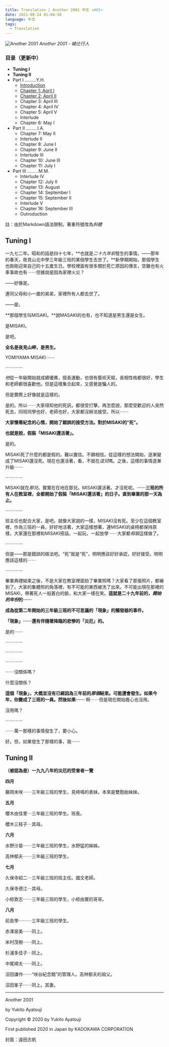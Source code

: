 ```yaml
---
title: Translation | Another 2001 中文 <#01>
date: 2021-08-24 01:04:50
language: 中文
tags:
  - Translation
---
```


![Another 2001](https://lh3.googleusercontent.com/pw/ABLVV86h-pLePpCZpqMPdhJNEcZjwL-s5h8lsHZDyj_LaImWTi3DPFh6ZNsmH6NV5wEEqai2OKGEdXi2nhxfluaj9o913kyfYKn5pazvGsf2kHxAOJnCd9Q=w2400)
_Another 2001 - 綾辻行人_

### 目录（更新中）

- **Tuning I**
- **Tuning II**
- Part I ………Y.H.
  - [Introduction](https://www.yuan-cong.com/the-colorado-lounge/another-2021-p2/)
  - [Chapter 1: April I](https://www.yuan-cong.com/the-colorado-lounge/another-2021-p3/)
  - [Chapter 2: April II](https://www.yuan-cong.com/the-colorado-lounge/another-2021-p4/)
  - Chapter 3: April III
  - Chapter 4: April IV
  - Chapter 5: April V
  - Interlude
  - Chapter 6: May I
- Part II ………I.A.
  - Chapter 7: May II
  - Interlude II
  - Chapter 8: June I
  - Chapter 9: June II
  - Interlude III
  - Chapter 10: June III
  - Chapter 11: July I
- Part III ………M.M.
  - Interlude IV
  - Chapter 12: July II
  - Chapter 13: August
  - Chapter 14: September I
  - Chapter 15: September II
  - Interlude V
  - Chapter 16: September III
  - Outroduction

註：由於Markdown語法限制，著重符號改為*斜體*

## Tuning I

一九七二年。昭和的話是四十七年，**也就是*二十九年前*發生的事情。——那年的春天，夜見山北中學三年級三班的某個學生去世了。**新學期開始，那個學生也剛剛迎來自己的十五歲生日。學校裡面有很多關於死亡原因的傳言，空難也有火車事故也有⋯⋯但據說是因為家裡火災？

——好像是。

連同父母和小一歲的弟弟，家裡所有人都去世了。

——是。

**那個學生叫MISAKI。**說MASAKI的也有，也不知道是男生還是女生。

是MISAKI。

是吧。

**全名是夜見山岬，是男生。**

YOMIYAMA MISAKI⋯⋯

⋯⋯⋯⋯

*他*從一年級開始就成績優異，擅長運動，也很有藝術天賦，長相性格都很好，學生和老師都很喜歡他。但是這樣集合起來，又感覺是騙人的。

但是實際上好像就是這樣的。

是的。所以⋯⋯大家得知他的死訊，都很受打擊。再怎麼說，那麼受歡迎的人突然死去，同班同學也好，老師也好，大家都沒辦法接受。所以⋯⋯

**大家懷著紀念的心情，開始了錯誤的接受方法。對於MISAKI的“死”。**

**也就是說，假裝「MISAKI還活著」。**

是的。

MISAKI死了什麼的都是假的。難以置信。不願相信。從這樣的想法開始，逐漸變成了MISAKI還沒死。現在也還活著，看，不就在*這兒*嗎。之後，這樣的事情逐漸升級⋯⋯

⋯⋯⋯⋯

MISAKI就在*那兒*。實實在在地在那兒。MISAKI還活著。才沒死呢。**⋯⋯三班的所有人在教室裡，全都開始了假裝「MISAKI還活著」的日子。直到畢業的那一天為止。**

⋯⋯⋯⋯

班主任也配合大家，是吧。就像大家說的一樣，MISAKI沒有死。至少在這個教室裡，作為三班的一員，好好地活著，大家這樣想著，連MISAKI的桌椅都保持原樣，大家還在那裡和MISAKI搭話，一起玩，一起放學⋯⋯大家都*假裝*這樣做了。

⋯⋯⋯⋯

但是——那是錯誤的做法吧。“死”就是“死”，明明應該好好承認，好好接受。明明應該這樣的⋯⋯

⋯⋯⋯⋯

畢業典禮結束之後，不是大家在教室裡面拍了畢業照嗎？大家看了那張照片，都嚇到了。大家的集體照的角落裡，有不可能的東西被洗了出來。不可能出現在那裡的MISAKI，帶著死人一般蒼白的臉，和大家一樣在笑。**這就是二十九年前的，*開始的年份*的⋯⋯**

**成為從第二年開始的三年級三班的不可思議的「現象」的觸發器的事件。**

**「現象」⋯⋯還有伴隨著降臨的悲慘的「災厄」的。**

是的⋯⋯

⋯⋯⋯⋯

⋯⋯⋯⋯

⋯⋯⋯⋯

⋯⋯沒關係嗎？

什麼沒關係？

**這個「現象」，大概並沒有已經因為三年前的*那個*結束。可能還會發生。如果今年，你變成了三班的一員。然後如果⋯⋯**
啊⋯⋯但是現在開始擔心也沒用。

沒用嗎？

⋯⋯⋯⋯

⋯⋯萬一那樣的事情發生了，要小心。

好。但，如果發生了那樣的事，我⋯⋯

## Tuning II

**（被認為是）一九九八年的災厄的受害者一覽**

**四月**

藤岡未咲⋯⋯三年級三班的學生，見崎鳴的表妹。本來是雙胞胎妹妹。

**五月**

櫻木由佳里⋯三年級三班的學生。班長。

櫻木三枝子⋯其母。

**六月**

水野沙苗⋯⋯三年級三班的學生，水野猛的姊姊。

高林郁夫⋯⋯三年級三班的學生。

**七月**

久保寺紹二⋯三年級三班的班主任。國文老師。

久保寺德江⋯其母。

小椋敦志⋯⋯三年級三班的學生，小椋由實的哥哥。

**八月**

前島學⋯⋯⋯三年級三班的學生。

赤澤泉美⋯⋯同上。

米村茂樹⋯⋯同上。

杉浦多佳子⋯同上。

中尾順太⋯⋯同上。

沼田謙作⋯⋯“咲谷紀念館”的管理人。高林郁夫的祖父。

沼田峯子⋯⋯同上。其妻。

---

Another 2001

by Yukito Ayatsuji

Copyright © 2020 by Yukito Ayatsuji

First published 2020 in Japan by KADOKAWA CORPORATION

封面：遠田志帆

